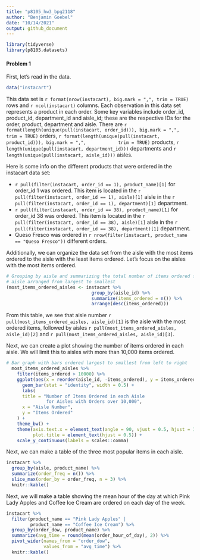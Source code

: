 ```yaml
---
title: "p8105_hw3_bpg2118"
author: "Benjamin Goebel"
date: "10/14/2021"
output: github_document
---
```


```r
library(tidyverse)
library(p8105.datasets)
```

#### **Problem 1**

First, let's read in the data.
```r
data("instacart")
```

This data set is `r format(nrow(instacart), big.mark = ",", trim = TRUE)` rows 
and `r ncol(instacart)` columns. 
Each observation in this data set represents a product in each order.
Some key variables include order_id, product_id, department_id and aisle_id; 
these are the respective IDs for the order, product, department and aisle.
There are 
`r format(length(unique(pull(instacart, order_id))), big.mark = ",", 
          trim = TRUE)` orders, 
`r format(length(unique(pull(instacart, product_id))), big.mark = ",", 
          trim = TRUE)` products, 
`r length(unique(pull(instacart, department_id)))` departments 
and `r length(unique(pull(instacart, aisle_id)))` aisles. 

Here is some info on the different products that were ordered in the
instacart data set:

*   `r pull(filter(instacart, order_id == 1), product_name)[1]` for order_id 
1 was ordered. This item is located in the 
`r pull(filter(instacart, order_id == 1), aisle)[1]` aisle in
the `r pull(filter(instacart, order_id == 1), department)[1]` department.
*   `r pull(filter(instacart, order_id == 38), product_name)[1]` for order_id 
38 was ordered. This item is located in the 
`r pull(filter(instacart, order_id == 38), aisle)[1]` aisle in
the `r pull(filter(instacart, order_id == 38), department)[1]` department.
*   Queso Fresco was ordered in 
`r nrow(filter(instacart, product_name == "Queso Fresco"))` different orders.


Additionally, we can organize the data set from the aisle with the most items 
ordered to the aisle with the least items ordered. Let's focus on the aisles 
with the most items ordered.

```r
# Grouping by aisle and summarizing the total number of items ordered for the
# aisle arranged from largest to smallest
(most_items_ordered_aisles <- instacart %>%
                                group_by(aisle_id) %>%
                                summarize(items_ordered = n()) %>%
                                arrange(desc(items_ordered)))
```

From this table, we see that aisle number 
`r pull(most_items_ordered_aisles, aisle_id)[1]` is the aisle with the most
ordered items, followed by aisles 
`r pull(most_items_ordered_aisles, aisle_id)[2]` 
and `r pull(most_items_ordered_aisles, aisle_id)[3]`.

Next, we can create a plot showing the number of items ordered in each aisle.
We will limit this to aisles with more than 10,000 items ordered.

```r
# Bar graph with bars ordered largest to smallest from left to right
  most_items_ordered_aisles %>%
    filter(items_ordered > 10000) %>%
    ggplot(aes(x = reorder(aisle_id, -items_ordered), y = items_ordered)) +
      geom_bar(stat = "identity", width = 0.5) +
      labs(
      title = "Number of Items Ordered in each Aisle
               for Aisles with Orders over 10,000",
      x = "Aisle Number",
      y = "Items Ordered"
    ) +
    theme_bw() +
    theme(axis.text.x = element_text(angle = 90, vjust = 0.5, hjust = 1),
          plot.title = element_text(hjust = 0.5)) +
    scale_y_continuous(labels = scales::comma)
```

Next, we can make a table of the three most popular items in each aisle.

```r
instacart %>%
  group_by(aisle, product_name) %>%
  summarize(order_freq = n()) %>%
  slice_max(order_by = order_freq, n = 3) %>%
  knitr::kable()
```
Next, we will make a table showing the mean hour of the day at which Pink Lady 
Apples and Coffee Ice Cream are ordered on each day of the week.

```r
instacart %>%
  filter(product_name == "Pink Lady Apples" |
         product_name == "Coffee Ice Cream") %>%
  group_by(order_dow, product_name) %>%
  summarize(avg_time = round(mean(order_hour_of_day), 2)) %>%
  pivot_wider(names_from = "order_dow",
              values_from = "avg_time") %>%
  knitr::kable()
```



